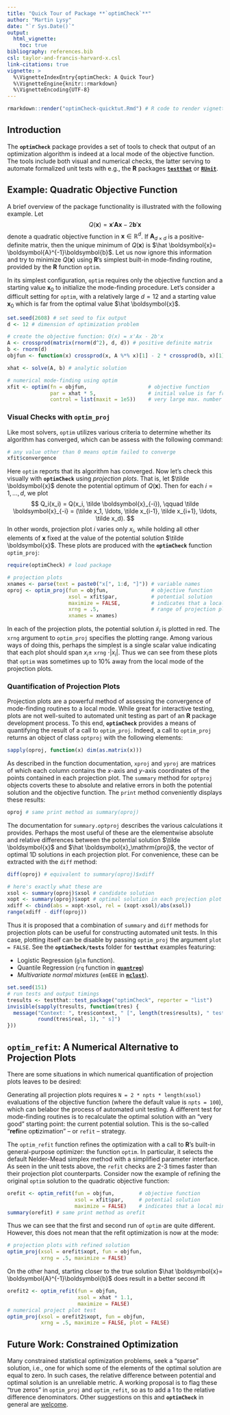 ```yaml
---
title: "Quick Tour of Package **`optimCheck`**"
author: "Martin Lysy"
date: "`r Sys.Date()`"
output:
  html_vignette:
    toc: true
bibliography: references.bib
csl: taylor-and-francis-harvard-x.csl
link-citations: true
vignette: >
  %\VignetteIndexEntry{optimCheck: A Quick Tour}
  %\VignetteEngine{knitr::rmarkdown}
  %\VignetteEncoding{UTF-8}
---
```


```r

rmarkdown::render("optimCheck-quicktut.Rmd") # R code to render vignette

```

<!-- latex macros -->
\newcommand{\xx}{\boldsymbol{x}}
\newcommand{\bb}{\boldsymbol{b}}
\renewcommand{\AA}{\boldsymbol{A}}

## Introduction

The **`optimCheck`** package provides a set of tools to check that output of an optimization algorithm is indeed at a local mode of the objective function.  The tools include both visual and numerical checks, the latter serving to automate formalized unit tests with e.g., the **R** packages [**`testthat`**](https://CRAN.R-project.org/package=testthat) or [**`RUnit`**](https://CRAN.R-project.org/package=RUnit).  

## Example: Quadratic Objective Function

A brief overview of the package functionality is illustrated with the following example.  Let
$$
Q(\xx) = \xx'\AA\xx - 2 \bb'\xx
$$
denote a quadratic objective function in $\xx \in \mathbb R^d$.  If $\AA_{d \times d}$ is a positive-definite matrix, then the unique minimum of $Q(\xx)$ is $\hat \xx = \AA^{-1}\bb$.  Let us now ignore this information and try to minimize $Q(\xx)$ using **R**'s simplest built-in mode-finding routine, provided by the **R** function `optim`.

In its simplest configuration, `optim` requires only the objective function and a starting value $\xx_0$ to initialize the mode-finding procedure.  Let's consider a difficult setting for `optim`, with a relatively large $d = 12$ and a starting value $\xx_0$ which is far from the optimal value $\hat \xx$.
```r
set.seed(2608) # set seed to fix output
d <- 12 # dimension of optimization problem

# create the objective function: Q(x) = x'Ax - 2b'x
A <- crossprod(matrix(rnorm(d^2), d, d)) # positive definite matrix
b <- rnorm(d)
objfun <- function(x) crossprod(x, A %*% x)[1] - 2 * crossprod(b, x)[1]

xhat <- solve(A, b) # analytic solution

# numerical mode-finding using optim
xfit <- optim(fn = objfun,                    # objective function
              par = xhat * 5,                 # initial value is far from the solution
              control = list(maxit = 1e5))    # very large max. number of iterations

```

### Visual Checks with `optim_proj`

Like most solvers, `optim` utilizes various criteria to determine whether its algorithm has converged, which can be assess with the following command:
```r
# any value other than 0 means optim failed to converge
xfit$convergence 
```
Here `optim` reports that its algorithm has converged.  Now let's check this visually with **`optimCheck`** using *projection plots*.  That is, let $\tilde \xx$ denote the potential optimum of $Q(\xx)$.  Then for each $i = 1,\ldots,d$, we plot 
$$
Q_i(x_i) = Q(x_i, \tilde \xx_{-i}), \qquad \tilde \xx_{-i} = (\tilde x_1, \ldots, \tilde x_{i-1}, \tilde x_{i+1}, \ldots, \tilde x_d).
$$
In other words, projection plot $i$ varies only $x_i$, while holding all other elements of $\xx$ fixed at the value of the potential solution $\tilde \xx$.  These plots are produced with the **`optimCheck`** function `optim_proj`:
```r
require(optimCheck) # load package

# projection plots
xnames <- parse(text = paste0("x[", 1:d, "]")) # variable names
oproj <- optim_proj(fun = objfun,              # objective function
                    xsol = xfit$par,           # potential solution
                    maximize = FALSE,          # indicates that a local minimum is sought
                    xrng = .5,                 # range of projection plot: x_i +/- .5*|x_i|
                    xnames = xnames)

```
In each of the projection plots, the potential solution $\tilde x_i$ is plotted in red.  The `xrng` argument to `optim_proj` specifies the plotting range.  Among various ways of doing this, perhaps the simplest is a single scalar value indicating that each plot should span $x_i \pm$ `xrng` $\cdot |x_i|$.  Thus we can see from these plots that `optim` was sometimes up to 10% away from the local mode of the projection plots.

### Quantification of Projection Plots

Projection plots are a powerful method of assessing the convergence of mode-finding routines to a local mode.  While great for interactive testing, plots are not well-suited to automated unit testing as part of an **R** package development process.  To this end, **`optimCheck`** provides a means of quantifying the result of a call to `optim_proj`.  Indeed, a call to `optim_proj` returns an object of class `optproj` with the following elements:
```r
sapply(oproj, function(x) dim(as.matrix(x)))
```
As described in the function documentation, `xproj` and `yproj` are matrices of which each column contains the $x$-axis and $y$-axis coordinates of the points contained in each projection plot.  The `summary` method for `optproj` objects coverts these to absolute and relative errors in both the potential solution and the objective function.  The `print` method conveniently displays these results:
```r
oproj # same print method as summary(oproj)
```
The documentation for `summary.optproj` describes the various calculations it provides.  Perhaps the most useful of these are the elementwise absolute and relative differences between the potential solution $\tilde \xx$ and $\hat \xx_\mathrm{proj}$, the vector of optimal 1D solutions in each projection plot. For convenience, these can be extracted with the `diff` method:
```r
diff(oproj) # equivalent to summary(oproj)$xdiff

# here's exactly what these are
xsol <- summary(oproj)$xsol # candidate solution
xopt <- summary(oproj)$xopt # optimal solution in each projection plot
xdiff <- cbind(abs = xopt-xsol, rel = (xopt-xsol)/abs(xsol))
range(xdiff - diff(oproj))
```
Thus it is proposed that a combination of `summary` and `diff` methods for projection plots can be useful for constructing automated unit tests.  In this case, plotting itself can be disable by passing `optim_proj` the argument `plot = FALSE`.  See the **`optimCheck/tests`** folder for **`testthat`** examples featuring: 

- Logistic Regression (`glm` function).
- Quantile Regression (`rq` function in [**`quantreg`**](https://cran.r-project.org/web/packages/quantreg/index.html))
- *Multivariate normal mixtures* (`emEEE` in [**`mclust`**](https://cran.r-project.org/web/packages/quantreg/index.html)).

```r
set.seed(151)
# run tests and output timings
tresults <- testthat::test_package("optimCheck", reporter = "list")
invisible(sapply(tresults, function(tres) {
  message("Context: ", tres$context, " [", length(tres$results), " tests -- ",
          round(tres$real, 1), " s]")
}))
```

## `optim_refit`: A Numerical Alternative to Projection Plots

There are some situations in which numerical quantification of projection plots leaves to be desired:

Generating all projection plots requires `N = 2 * npts * length(xsol)` evaluations of the objective function (where the default value is `npts = 100`), which can belabor the process of automated unit testing.  A different test for mode-finding routines is to recalculate the optimal solution with an "very good" starting point: the current potential solution.  This is the so-called "**refi**ne op**t**izimation" -- or `refit` -- strategy.  

The `optim_refit` function refines the optimization with a call to **R**'s built-in general-purpose optimizer: the function `optim`.  In particular, it selects the default Nelder-Mead simplex method with a simplified parameter interface.  As seen in the unit tests above, the `refit` checks are 2-3 times faster than their projection plot counterparts.  Consider now the example of refining the original `optim` solution to the quadratic objective function:
```r
orefit <- optim_refit(fun = objfun,        # objective function
                      xsol = xfit$par,     # potential solution
                      maximize = FALSE)    # indicates that a local minimum is sought
summary(orefit) # same print method as orefit
```
Thus we can see that the first and second run of `optim` are quite different. However, this does not mean that the refit optimization is now at the mode: 
```r
# projection plots with refined solution
optim_proj(xsol = orefit$xopt, fun = objfun,
           xrng = .5, maximize = FALSE)
```
On the other hand, starting closer to the true solution $\hat \xx = \AA^{-1}\bb$ does result in a better second ift
```r
orefit2 <- optim_refit(fun = objfun,
                       xsol = xhat * 1.1,
                       maximize = FALSE)
# numerical project plot test
optim_proj(xsol = orefit2$xopt, fun = objfun,
           xrng = .5, maximize = FALSE, plot = FALSE)
```

<!-- the elementwise optima  -->
<!-- - It is difficult to combine local optima of different projection plots into a global optimal solution -->
<!-- for package development. (as with (http://r-pkgs.had.co.nz/tests.html)[**`testthat`**]),  -->

## Future Work: Constrained Optimization

Many constrained statistical optimization problems, seek a "sparse" solution, i.e., one for which some of the elements of the optimal solution are equal to zero.  In such cases, the relative difference between potential and optimal solution is an unreliable metric.  A working proposal is to flag these "true zeros" in `optim_proj` and `optim_refit`, so as to add a 1 to the relative difference denominators.  Other suggestions on this and **`optimCheck`** in general are [welcome](mailto:mlysy@uwaterloo.ca).
